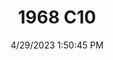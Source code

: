 ---
width: 6000
height: 4000
title: 1968 C10
description: Engine bay in a Pro Street modified 1968 Chevrolet C10 pickup.
date: 4/29/2023 1:50:45 PM
cameraMake: Sony
cameraModel: ILCE-7M3
lens: 24-70mm F2.8 DG DN | Art 019
settingsfStop: f/4
settingsISO: ISO 6400
settingsShutter: 1/80
settingsFocalLength: 70 mm
---